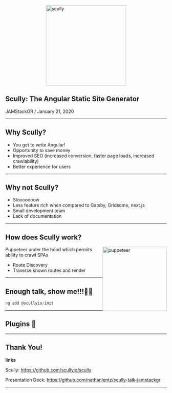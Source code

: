 



<img src={scullyImage} alt="scully" style="height: 250px; display: flex; margin: 0 auto;"/>

## Scully: The Angular Static Site Generator

 JAMStackGR / January 21, 2020

---

## Why Scully?

<ul>
<Appear>
  <li>You get to write Angular!</li>
  <li>Opportunity to save money</li>
  <li>Improved SEO (increased conversion, faster page loads, increased crawlability)</li>
  <li>Better experience for users</li>
</Appear>
</ul>

---

## Why not Scully?

<ul>
<Appear>
  <li>Slooooooow</li>
  <li>Less feature rich when compared to Gatsby, Gridsome, next.js</li>
  <li>Small development team</li>
  <li>Lack of documentation</li>
</Appear>
</ul>

---

## How does Scully work?


<img src={puppeteer} alt="puppeteer" style="height: 200px; display: flex; margin: 0 auto; float: right;"/>

Puppeteer under the hood which permits ability to crawl SPAs

<ul>
<Appear>
  <li>Route Discovery</li>
  <li>Traverse known routes and render</li>
</Appear>
</ul>

---

## Enough talk, show me!!!👨‍💻
```js
ng add @scullyio/init
```

---

## Plugins 🔌

---

## Thank You!

__links__

Scully: https://github.com/scullyio/scully

Presentation Deck: https://github.com/nathanlentz/scully-talk-jamstackgr

---
